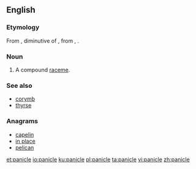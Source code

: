==English==
{{wikipedia}}
===Etymology===
From {{etyl|la|en}} {{term|panicula|lang=la}}, diminutive of {{term|panus||ear of millet, literally 'thread wound on a bobbin'|lang=la}}, from {{etyl|grc|en}} {{term|πῆνος||web|lang=grc}}, {{term|πηνίον||bobbin|lang=grc}}.

===Noun===
{{en-noun}}

# {{context|botany|lang=en}} A compound [[raceme]].

===See also===
* [[corymb]]
* [[thyrse]]

===Anagrams===
* [[capelin#English|capelin]]
* [[in place#English|in place]]
* [[pelican#English|pelican]]

[[et:panicle]]
[[io:panicle]]
[[ku:panicle]]
[[pl:panicle]]
[[ta:panicle]]
[[vi:panicle]]
[[zh:panicle]]